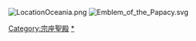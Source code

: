 [[Image:LocationOceania.png|right]]
[[Image:Emblem_of_the_Papacy.svg|right]]

[[Category:宗座聖殿|Category:宗座聖殿]]
[[Category:大洋洲天主教堂|*]]